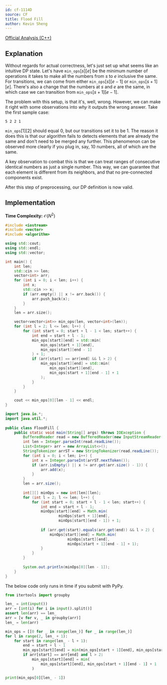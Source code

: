 ```yaml
---
id: cf-1114D
source: CF
title: Flood Fill
author: Kevin Sheng
---
```


[Official Analysis (C++)](https://codeforces.com/blog/entry/65136)

## Explanation

Without regards for actual correctness, let's just set up
what seems like an intuitive DP state.
Let's have $\texttt{min\_ops}[s][e]$ be the minimum number of operations
it takes to make all the numbers from $s$ to $e$ inclusive the same.
For transitions, we can come from either $\texttt{min\_ops}[s][e-1]$
or $\texttt{min\_ops}[s+1][e]$.
There's also a change that the numbers at $s$ and $e$ are the same, in which case
we can transition from $\texttt{min\_ops}[s+1][e-1]$.

The problem with this setup, is that it's, well, wrong.
However, we can make it right with some observations into *why* it outputs the wrong answer.
Take the first sample case:
```
5 2 2 1
```
$\texttt{min\_ops}[1][2]$ should equal $0$, but our transitions
set it to be $1$.
The reason it does this is that our algorithm fails to detects
elements that are already the same and don't need to be merged any further.
This phenomenon can be observed more clearly if you plug in, say,
10 numbers, all of which are the same.

A key observation to combat this is that we can treat ranges of consecutive
identical numbers as just a single number.
This way, we can guarantee that each element is different from its neighbors,
and that no pre-connected components exist.

After this step of preprocessing, our DP definition is now valid.

## Implementation

**Time Complexity:** $\mathcal{O}(N^2)$

<LanguageSection>
<CPPSection>

```cpp
#include <iostream>
#include <vector>
#include <algorithm>

using std::cout;
using std::endl;
using std::vector;

int main() {
	int len;
	std::cin >> len;
	vector<int> arr;
	for (int i = 0; i < len; i++) {
		int x;
		std::cin >> x;
		if (arr.empty() || x != arr.back()) {
			arr.push_back(x);
		}
	}
	len = arr.size();

	vector<vector<int>> min_ops(len, vector<int>(len));
	for (int l = 2; l <= len; l++) {
		for (int start = 0; start + l - 1 < len; start++) {
			int end = start + l - 1;
			min_ops[start][end] = std::min(
				min_ops[start + 1][end],
				min_ops[start][end - 1]
			) + 1;
			if (arr[start] == arr[end] && l > 2) {
				min_ops[start][end] = std::min(
					min_ops[start][end],
					min_ops[start + 1][end - 1] + 1
				);
			}
		}
	}

	cout << min_ops[0][len - 1] << endl;
}
```

</CPPSection>
<JavaSection>

```java
import java.io.*;
import java.util.*;
 
public class FloodFill {
	public static void main(String[] args) throws IOException {
		BufferedReader read = new BufferedReader(new InputStreamReader(System.in));
		int len = Integer.parseInt(read.readLine());
		List<Integer> arr = new ArrayList<>();
		StringTokenizer arrST = new StringTokenizer(read.readLine());
		for (int i = 0; i < len; i++) {
			int x = Integer.parseInt(arrST.nextToken());
			if (arr.isEmpty() || x != arr.get(arr.size() - 1)) {
				arr.add(x);
			}
		}
		len = arr.size();
 
		int[][] minOps = new int[len][len];
		for (int l = 2; l <= len; l++) {
			for (int start = 0; start + l - 1 < len; start++) {
				int end = start + l - 1;
				minOps[start][end] = Math.min(
						minOps[start + 1][end],
						minOps[start][end - 1]) + 1;
				
				if (arr.get(start).equals(arr.get(end)) && l > 2) {
					minOps[start][end] = Math.min(
							minOps[start][end],
							minOps[start + 1][end - 1] + 1);
				}
			}
		}
 
		System.out.println(minOps[0][len - 1]);
	}
}
```

</JavaSection>
<PySection>

<Warning>

The below code only runs in time if you submit with PyPy.

</Warning>

```py
from itertools import groupby

len_ = int(input())
arr = [int(i) for i in input().split()]
assert len(arr) == len_
arr = [v for v, _ in groupby(arr)]
len_ = len(arr)

min_ops = [[0 for _ in range(len_)] for _ in range(len_)]
for l in range(2, len_ + 1):
	for start in range(len_ - l + 1):
		end = start + l - 1
		min_ops[start][end] = min(min_ops[start + 1][end], min_ops[start][end - 1]) + 1
		if arr[start] == arr[end] and l > 2:
			min_ops[start][end] = min(
				min_ops[start][end], min_ops[start + 1][end - 1] + 1
			)

print(min_ops[0][len_ - 1])
```

</PySection>
</LanguageSection>
